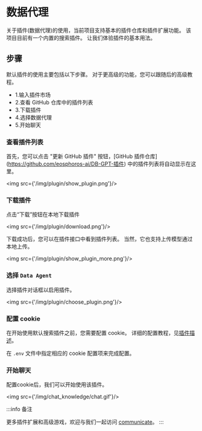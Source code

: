 # 数据代理

关于插件(数据代理)的使用，当前项目支持基本的插件仓库和插件扩展功能。 该项目目前有一个内置的搜索插件。 让我们体验插件的基本用法。

## 步骤

默认插件的使用主要包括以下步骤。 对于更高级的功能，您可以跟随后的高级教程。

-   1.输入插件市场
-   2.查看 GitHub 仓库中的插件列表
-   3.下载插件
-   4.选择数据代理 
-   5.开始聊天

### 查看插件列表

首先，您可以点击 "更新 GitHub 插件" 按钮，[GitHub 插件仓库] \(https://github.com/eosphoros-ai/DB-GPT-插件) 中的插件列表将自动显示在这里。

<img src={'/img/plugin/show_plugin.png'}/>

### 下载插件

点击“下载”按钮在本地下载插件

<img src={'/img/plugin/download.png'}/>

下载成功后，您可以在插件接口中看到插件列表。 当然，它也支持上传模型通过本地上传。

<img src={'/img/plugin/show_plugin_more.png'}/>

### 选择 `Data Agent`

选择插件对话框以启用插件。

<img src={'/img/plugin/choose_plugin.png'}/>

### 配置 cookie

在开始使用默认搜索插件之前，您需要配置 cookie。 详细的配置教程，见[插件描述](https://github.com/eosphoros-ai/DB-GPT-Plugins/tree/main/src/dbgpt_plugins/search_engine)。

在 `.env` 文件中指定相应的 cookie 配置项来完成配置。

### 开始聊天

配置cookie后，我们可以开始使用该插件。

<img src={'/img/chat_knowledge/chat.gif'}/>

:::info 备注

更多插件扩展和高级游戏，欢迎与我们一起访问 [communicate](https://github.com/eosphoros-ai/DB-GPT/issues)。
:::
